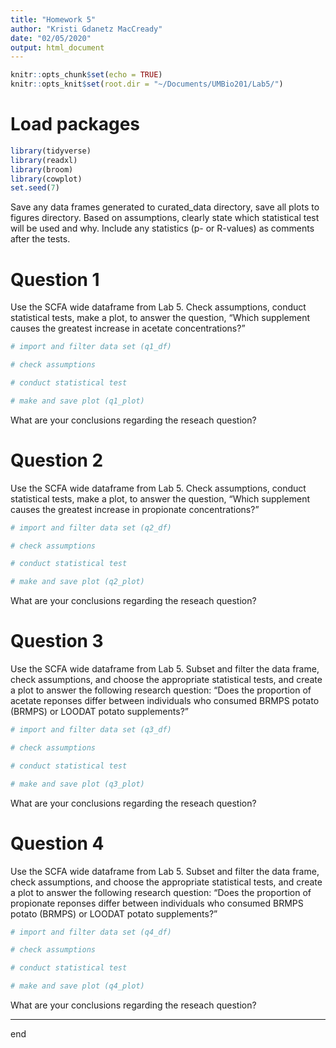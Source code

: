 ```yaml
---
title: "Homework 5"
author: "Kristi Gdanetz MacCready"
date: "02/05/2020"
output: html_document
---
```


```r
knitr::opts_chunk$set(echo = TRUE)
knitr::opts_knit$set(root.dir = "~/Documents/UMBio201/Lab5/")
```

# Load packages
```r
library(tidyverse)
library(readxl)
library(broom)
library(cowplot)
set.seed(7)
```

Save any data frames generated to curated_data directory, save all plots to figures directory. Based on assumptions, clearly state which statistical test will be used and why. Include any statistics (p- or R-values) as comments after the tests.

# Question 1

Use the SCFA wide dataframe from Lab 5. Check assumptions, conduct statistical tests, make a plot, to answer the question, "Which supplement causes the greatest increase in acetate concentrations?"
```r
# import and filter data set (q1_df)
```

```r
# check assumptions
```

```r
# conduct statistical test
```

```r
# make and save plot (q1_plot)
```

What are your conclusions regarding the reseach question? 

<type answer here>


# Question 2

Use the SCFA wide dataframe from Lab 5. Check assumptions, conduct statistical tests, make a plot, to answer the question, "Which supplement causes the greatest increase in propionate concentrations?"
```r
# import and filter data set (q2_df)
```

```r
# check assumptions
```

```r
# conduct statistical test
```

```r
# make and save plot (q2_plot)
```

What are your conclusions regarding the reseach question?

<type answer here>


# Question 3

Use the SCFA wide dataframe from Lab 5. Subset and filter the data frame, check assumptions, and choose the appropriate statistical tests, and create a plot to answer the following research question: "Does the proportion of acetate reponses differ between individuals who consumed BRMPS potato (BRMPS) or LOODAT potato supplements?"

```r
# import and filter data set (q3_df)
```

```r
# check assumptions
```

```r
# conduct statistical test
```

```r
# make and save plot (q3_plot)
```

What are your conclusions regarding the reseach question?

<type answer here>


# Question 4

Use the SCFA wide dataframe from Lab 5. Subset and filter the data frame, check assumptions, and choose the appropriate statistical tests, and create a plot to answer the following research question: "Does the proportion of propionate reponses differ between individuals who consumed BRMPS potato (BRMPS) or LOODAT potato supplements?"

```r
# import and filter data set (q4_df)
```

```r
# check assumptions
```

```r
# conduct statistical test
```

```r
# make and save plot (q4_plot)
```

What are your conclusions regarding the reseach question?

<type answer here>


-----
end